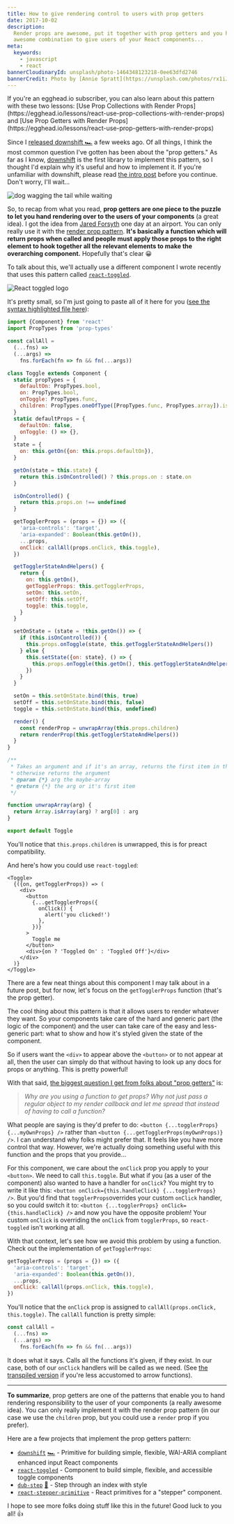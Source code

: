 ```yaml
---
title: How to give rendering control to users with prop getters
date: 2017-10-02
description:
  Render props are awesome, put it together with prop getters and you have an
  awesome combination to give users of your React components...
meta:
  keywords:
    - javascript
    - react
bannerCloudinaryId: unsplash/photo-1464348123218-0ee63dfd2746
bannerCredit: Photo by [Annie Spratt](https://unsplash.com/photos/rx1iJ59jRyU)
---
```


<callout-info class="aside">
  If you're an egghead.io subscriber, you can also learn about this pattern with
  these two lessons: [Use Prop Collections with Render
  Props](https://egghead.io/lessons/react-use-prop-collections-with-render-props)
  and [Use Prop Getters with Render
  Props](https://egghead.io/lessons/react-use-prop-getters-with-render-props)
</callout-info>

Since I [released downshift 🏎](/blog/introducing-downshift-for-react) a few
weeks ago. Of all things, I think the most common question I've gotten has been
about the "prop getters." As far as I know,
[downshift](https://github.com/downshift-js/downshift) is the first library to
implement this pattern, so I thought I'd explain why it's useful and how to
implement it. If you're unfamiliar with downshift, please read
[the intro post](/blog/introducing-downshift-for-react) before you continue.
Don't worry, I'll wait...

![dog wagging the tail while waiting](https://res.cloudinary.com/kentcdodds-com/image/upload/v1625032844/kentcdodds.com/content/blog/how-to-give-rendering-control-to-users-with-prop-getters/0.gif)

So, to recap from what you read, **prop getters are one piece to the puzzle to
let you hand rendering over to the users of your components** (a great idea). I
got the idea from [Jared Forsyth](https://twitter.com/jaredforsyth) one day at
an airport. You can only really use it with the
[render prop pattern](https://cdb.reacttraining.com/use-a-render-prop-50de598f11ce).
**It's basically a function which will return props when called and people must
apply those props to the right element to hook together all the relevant
elements to make the overarching component.** Hopefully that's clear 😀

To talk about this, we'll actually use a different component I wrote recently
that uses this pattern called
[`react-toggled`](https://github.com/kentcdodds/react-toggled).

![React toggled logo](https://res.cloudinary.com/kentcdodds-com/image/upload/v1625032841/kentcdodds.com/content/blog/how-to-give-rendering-control-to-users-with-prop-getters/1.png)

It's pretty small, so I'm just going to paste all of it here for you
([see the syntax highlighted file here](https://github.com/kentcdodds/react-toggled/blob/master/src/index.js)):

```js
import {Component} from 'react'
import PropTypes from 'prop-types'

const callAll =
  (...fns) =>
  (...args) =>
    fns.forEach(fn => fn && fn(...args))

class Toggle extends Component {
  static propTypes = {
    defaultOn: PropTypes.bool,
    on: PropTypes.bool,
    onToggle: PropTypes.func,
    children: PropTypes.oneOfType([PropTypes.func, PropTypes.array]).isRequired,
  }
  static defaultProps = {
    defaultOn: false,
    onToggle: () => {},
  }
  state = {
    on: this.getOn({on: this.props.defaultOn}),
  }

  getOn(state = this.state) {
    return this.isOnControlled() ? this.props.on : state.on
  }

  isOnControlled() {
    return this.props.on !== undefined
  }

  getTogglerProps = (props = {}) => ({
    'aria-controls': 'target',
    'aria-expanded': Boolean(this.getOn()),
    ...props,
    onClick: callAll(props.onClick, this.toggle),
  })

  getTogglerStateAndHelpers() {
    return {
      on: this.getOn(),
      getTogglerProps: this.getTogglerProps,
      setOn: this.setOn,
      setOff: this.setOff,
      toggle: this.toggle,
    }
  }

  setOnState = (state = !this.getOn()) => {
    if (this.isOnControlled()) {
      this.props.onToggle(state, this.getTogglerStateAndHelpers())
    } else {
      this.setState({on: state}, () => {
        this.props.onToggle(this.getOn(), this.getTogglerStateAndHelpers())
      })
    }
  }

  setOn = this.setOnState.bind(this, true)
  setOff = this.setOnState.bind(this, false)
  toggle = this.setOnState.bind(this, undefined)

  render() {
    const renderProp = unwrapArray(this.props.children)
    return renderProp(this.getTogglerStateAndHelpers())
  }
}

/**
 * Takes an argument and if it's an array, returns the first item in the array
 * otherwise returns the argument
 * @param {*} arg the maybe-array
 * @return {*} the arg or it's first item
 */

function unwrapArray(arg) {
  return Array.isArray(arg) ? arg[0] : arg
}

export default Toggle
```

You'll notice that `this.props.children` is unwrapped, this is for preact
compatibility.

And here's how you could use `react-toggled`:

```tsx
<Toggle>
  {({on, getTogglerProps}) => (
    <div>
      <button
        {...getTogglerProps({
          onClick() {
            alert('you clicked!')
          },
        })}
      >
        Toggle me
      </button>
      <div>{on ? 'Toggled On' : 'Toggled Off'}</div>
    </div>
  )}
</Toggle>
```

There are a few neat things about this component I may talk about in a future
post, but for now, let's focus on the `getTogglerProps` function (that's the
prop getter).

The cool thing about this pattern is that it allows users to render whatever
they want. So your components take care of the hard and generic part (the logic
of the component) and the user can take care of the easy and less-generic part:
what to show and how it's styled given the state of the component.

So if users want the `<div>` to appear above the `<button>` or to not appear at
all, then the user can simply do that without having to look up any docs for
props or anything. This is pretty powerful!

With that said,
[the biggest question I get from folks about "prop getters"](https://twitter.com/sprjrx/status/908367026619506688)
is:

> _Why are you using a function to get props? Why not just pass a regular object
> to my render callback and let me spread that instead of having to call a
> function?_

What people are saying is they'd prefer to do:
`<button {...togglerProps} {...myOwnProps} />` rather than
`<button {...getTogglerProps(myOwnProps)} />`. I can understand why folks might
prefer that. It feels like you have more control that way. However, we're
actually doing something useful with this function and the props that you
provide...

For this component, we care about the `onClick` prop you apply to your
`<button>`. We need to call `this.toggle`. But what if you (as a user of the
component) also wanted to have a handler for `onClick`? You might try to write
it like this: `<button onClick={this.handleClick} {...togglerProps} />`. But
you'd find that `togglerProps`overrides your custom `onClick` handler, so you
could switch it to: `<button {...togglerProps} onClick={this.handleClick} />`
and now you have the opposite problem! Your custom `onClick` is overriding the
`onClick` from `togglerProps`, so `react-toggled` isn't working at all.

With that context, let's see how we avoid this problem by using a function.
Check out the implementation of `getTogglerProps`:

```js
getTogglerProps = (props = {}) => ({
  'aria-controls': 'target',
  'aria-expanded': Boolean(this.getOn()),
  ...props,
  onClick: callAll(props.onClick, this.toggle),
})
```

You'll notice that the `onClick` prop is assigned to
`callAll(props.onClick, this.toggle)`. The `callAll` function is pretty simple:

```js
const callAll =
  (...fns) =>
  (...args) =>
    fns.forEach(fn => fn && fn(...args))
```

It does what it says. Calls all the functions it's given, if they exist. In our
case, both of our `onClick` handlers will be called as we need. (See
[the transpiled version](http://babeljs.io/repl/#?babili=false&browsers=&build=&builtIns=false&code_lz=MYewdgzgLgBMCGAbRBBZMC8MAUA6fAZpAJSYB8O-u8ATgOYSkYVES4Eg0Ci8wAFtiLkYQgGSiRYPPloNixIA&debug=false&circleciRepo=&evaluate=true&lineWrap=false&presets=env&prettier=false&targets=&version=6.26.0)
if you're less accustomed to arrow functions).

---

**To summarize**, prop getters are one of the patterns that enable you to hand
rendering responsibility to the user of your components (a really awesome idea).
You can only really implement it with the render prop pattern (in our case we
use the `children` prop, but you could use a `render` prop if you prefer).

Here are a few projects that implement the prop getters pattern:

- [`downshift`](https://github.com/downshift-js/downshift)
  [🏎](https://github.com/downshift-js/downshift) - Primitive for building
  simple, flexible, WAI-ARIA compliant enhanced input React components
- [`react-toggled`](https://github.com/kentcdodds/react-toggled) - Component to
  build simple, flexible, and accessible toggle components
- [`dub-step`](https://github.com/infiniteluke/dub-step)
  [🕺](https://github.com/infiniteluke/dub-step) - Step through an index with
  style
- [`react-stepper-primitive`](https://github.com/ajoslin/react-stepper-primitive) -
  React primitives for a "stepper" component.

I hope to see more folks doing stuff like this in the future! Good luck to you
all! 👍
